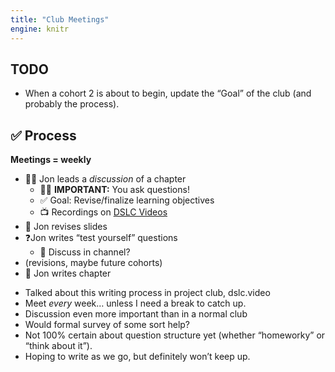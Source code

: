```yaml
---
title: "Club Meetings"
engine: knitr
---
```


## TODO

-   When a cohort 2 is about to begin, update the "Goal" of the club (and probably the process).

## ️✅ Process

**Meetings = weekly**

-   🧑‍🏫 Jon leads a *discussion* of a chapter
    -   🙋‍♀️ **IMPORTANT:** You ask questions!
    -   ️✅ Goal: Revise/finalize learning objectives
    -   📺 Recordings on [DSLC Videos](https://dslc.video)
-   🔄️ Jon revises slides
-   ❓Jon writes "test yourself" questions
    -   🧵 Discuss in channel?
-   (revisions, maybe future cohorts)
-   📝 Jon writes chapter

::: notes
-   Talked about this writing process in project club, dslc.video
-   Meet *every* week... unless I need a break to catch up.
-   Discussion even more important than in a normal club
-   Would formal survey of some sort help?
-   Not 100% certain about question structure yet (whether "homeworky" or "think about it").
-   Hoping to write as we go, but definitely won't keep up.
:::
